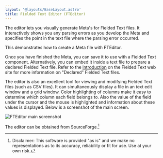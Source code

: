 ```yaml
---
layout: '@layouts/BaseLayout.astro'
title: Fielded Text Editor (FTEditor)
---
```



The editor lets you visually generate Meta's for Fielded Text files.  It interactively shows you any parsing errors as you develop the Meta and specifies the point in the text file where the parsing error occurred.

This <Link url={creatingMetaFileUsingFteditor.url} text="page" /> demonstrates how to create a Meta file with FTEditor.

Once you have finished the Meta, you can save it to use with a Fielded Text component.  Alternatively, you can embed it inside a text file to prepare a declared Fielded Text file.  Refer to the [Introduction](https://fieldedtext.org/Introduction.html) on the Fielded Text web site for more information on "Declared" Fielded Text files.

The editor is also an excellent tool for viewing and modifying Fielded Text files (such as CSV files).  It can simultaneously display a file in an text edit window and a grid window.  Color highlighting of columns make it easy to determine which column each field belongs to.  Also the value of the field under the cursor and the mouse is highlighted and information about these values is displayed.  Below is a screenshot of the main screen.

<Image src={fteditorMainScreenshot} alt="FTEditor main screenshot"/>

The editor can be obtained from SourceForge.[^1]

[^1]: Disclaimer: This software is provided "as is" and we make no representations as to its accuracy, reliability or fit for use. Use at your own risk.
